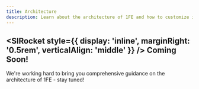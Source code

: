 ```yaml
---
title: Architecture
description: Learn about the architecture of 1FE and how to customize it.
---
```



## <SlRocket style={{ display: 'inline', marginRight: '0.5rem', verticalAlign: 'middle' }} /> Coming Soon!

We're working hard to bring you comprehensive guidance on the architecture of 1FE - stay tuned!


